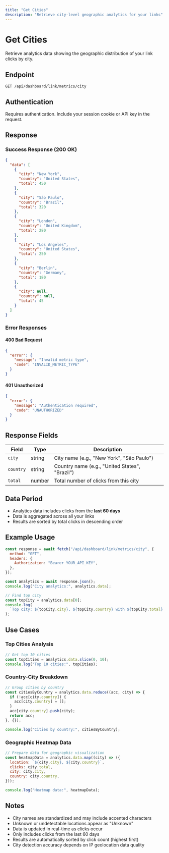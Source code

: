 ```yaml
---
title: "Get Cities"
description: "Retrieve city-level geographic analytics for your links"
---
```


# Get Cities

Retrieve analytics data showing the geographic distribution of your link clicks by city.

## Endpoint

```
GET /api/dashboard/link/metrics/city
```

## Authentication

Requires authentication. Include your session cookie or API key in the request.

## Response

### Success Response (200 OK)

```json
{
  "data": [
    {
      "city": "New York",
      "country": "United States",
      "total": 450
    },
    {
      "city": "São Paulo",
      "country": "Brazil",
      "total": 320
    },
    {
      "city": "London",
      "country": "United Kingdom",
      "total": 280
    },
    {
      "city": "Los Angeles",
      "country": "United States",
      "total": 250
    },
    {
      "city": "Berlin",
      "country": "Germany",
      "total": 180
    },
    {
      "city": null,
      "country": null,
      "total": 45
    }
  ]
}
```

### Error Responses

#### 400 Bad Request

```json
{
  "error": {
    "message": "Invalid metric type",
    "code": "INVALID_METRIC_TYPE"
  }
}
```

#### 401 Unauthorized

```json
{
  "error": {
    "message": "Authentication required",
    "code": "UNAUTHORIZED"
  }
}
```

## Response Fields

| Field     | Type   | Description                                    |
| --------- | ------ | ---------------------------------------------- |
| `city`    | string | City name (e.g., "New York", "São Paulo")      |
| `country` | string | Country name (e.g., "United States", "Brazil") |
| `total`   | number | Total number of clicks from this city          |

## Data Period

- Analytics data includes clicks from the **last 60 days**
- Data is aggregated across all your links
- Results are sorted by total clicks in descending order

## Example Usage

```javascript
const response = await fetch("/api/dashboard/link/metrics/city", {
  method: "GET",
  headers: {
    Authorization: "Bearer YOUR_API_KEY",
  },
});

const analytics = await response.json();
console.log("City analytics:", analytics.data);

// Find top city
const topCity = analytics.data[0];
console.log(
  `Top city: ${topCity.city}, ${topCity.country} with ${topCity.total} clicks`,
);
```

## Use Cases

### Top Cities Analysis

```javascript
// Get top 10 cities
const topCities = analytics.data.slice(0, 10);
console.log("Top 10 cities:", topCities);
```

### Country-City Breakdown

```javascript
// Group cities by country
const citiesByCountry = analytics.data.reduce((acc, city) => {
  if (!acc[city.country]) {
    acc[city.country] = [];
  }
  acc[city.country].push(city);
  return acc;
}, {});

console.log("Cities by country:", citiesByCountry);
```

### Geographic Heatmap Data

```javascript
// Prepare data for geographic visualization
const heatmapData = analytics.data.map((city) => ({
  location: `${city.city}, ${city.country}`,
  clicks: city.total,
  city: city.city,
  country: city.country,
}));

console.log("Heatmap data:", heatmapData);
```

## Notes

- City names are standardized and may include accented characters
- Unknown or undetectable locations appear as "Unknown"
- Data is updated in real-time as clicks occur
- Only includes clicks from the last 60 days
- Results are automatically sorted by click count (highest first)
- City detection accuracy depends on IP geolocation data quality
